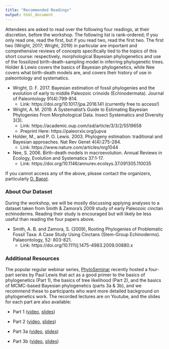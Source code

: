 ```yaml
---
title: "Recommended Readings"
output: html_document
---
```


Attendees are asked to read over the following four readings, at their discretion, before the workshop. The following list is rank-ordered; if you only read one, read the first, but if you read two, read the first two. The first two (Wright, 2017; Wright, 2019) in particular are important and comprehensive reviews of concepts specifically tied to the topics of this short course: respectively, morphological Bayesian phylogenetics and use of the fossilized birth-death-sampling model in inferring phylogenetic trees. Holder & Lewis covers the basics of Bayesian phylogenetics, while Nee covers what birth-death models are, and covers their history of use in paleontology and systematics.

- Wright, D. F. 2017. Bayesian estimation of fossil phylogenies and the evolution of early to middle Paleozoic crinoids (Echinodermata). Journal of Paleontology 91(4):799-814.
  - Link: https://doi.org/10.1017/jpa.2016.141 (currently free to access!)

- Wright, A. M. 2019. A Systematist’s Guide to Estimating Bayesian Phylogenies From Morphological Data. Insect Systematics and Diversity 3(3). 
  - Link: https://academic.oup.com/isd/article/3/3/2/5519658  
  - Preprint Here: https://paleorxiv.org/jupva 

- Holder, M., and P. O. Lewis. 2003. Phylogeny estimation: traditional and Bayesian approaches. Nat Rev Genet 4(4):275-284.
  - Link: https://www.nature.com/articles/nrg1044 

- Nee, S. 2006. Birth-death models in macroevolution. Annual Reviews in Ecology, Evolution and Systematics 37:1-17.
  - Link: https://doi.org/10.1146/annurev.ecolsys.37.091305.110035 

If you cannot access any of the above, please contact the organizers, particularly [D. Bapst](mailto:dwbapst@gmail.com).

### About Our Dataset
    
During the workshop, we will be mostly discussing applying analyses to a dataset taken from Smith & Zamora's 2009 study of early Paleozoic cinctan echinoderms. Reading their study is encouraged but will likely be less useful than reading the four papers above.

- Smith, A. B. and Zamora, S. (2009), Rooting Phylogenies of Problematic Fossil Taxa: A Case Study Using Cinctans (Stem-Group Echinoderms). Palaeontology, 52: 803-821. 
  - Link: https://doi.org/10.1111/j.1475-4983.2009.00880.x
  
### Additional Resources

The popular regular webinar series, [PhyloSeminar](http://phyloseminar.org/) recently hosted a four-part series by Paul Lewis that act as a good primer to the basics of phylogenetics (Part 1), the basics of tree likelihood (Part 2), and the basics of MCMC-based Bayesian phylogenetics (parts 3a & 3b), and we recommend these to participants who want more detailed background on phylogenetics work. The recorded lectures are on Youtube, and the slides for each part are also available:

- Part 1 ([video](https://www.youtube.com/watch?v=1r4z0YJq580), [slides](https://git.io/vpIW9))

- Part 2 ([video](https://www.youtube.com/watch?v=UsLeY0wZr4Y), [slides](https://git.io/vpbvn))

- Part 3a ([video](https://www.youtube.com/watch?v=4PWlnNsfz90), [slides](https://git.io/fc8pC))

- Part 3b ([video](https://www.youtube.com/watch?v=TLtOS--YwkU), [slides](https://git.io/f4dZh))




